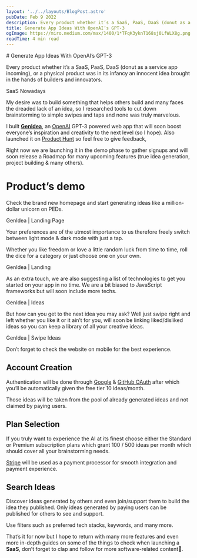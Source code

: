 ```yaml
---
layout: '../../layouts/BlogPost.astro'
pubDate: Feb 9 2022
description: Every product whether it’s a SaaS, PaaS, DaaS (donut as a service app incoming), or a physical product was in its infancy an innocent idea brought in the hands of builders and innovators. My desire…
title: Generate App Ideas With OpenAI’s GPT-3
ogImage: https://miro.medium.com/max/1400/1*TFqK3yknT168sj0LfWLX8g.png
readTime: 4 min read
---
```



<BlogImage src="https://miro.medium.com/max/1400/1*TFqK3yknT168sj0LfWLX8g.png" />
# Generate App Ideas With OpenAI’s GPT-3

Every product whether it’s a SaaS, PaaS, DaaS (donut as a service app incoming), or a physical product was in its infancy an innocent idea brought in the hands of builders and innovators.

<BlogImage src="https://miro.medium.com/max/1400/0*HFR0faos1koLARdu.jpg">
  SaaS Nowadays
</BlogImage>

My desire was to build something that helps others build and many faces the dreaded lack of an idea, so I researched tools to cut down brainstorming to simple swipes and taps and none was truly marvelous.

I built [**GenIdea**](https://www.producthunt.com/posts/genidea), an [OpenAI](https://openai.com/) GPT-3 powered web app that will soon boost everyone’s inspiration and creativity to the next level (so I hope). Also launched it on [Product Hunt](https://www.producthunt.com/posts/genidea) so feel free to give feedback,

Right now we are launching it in the demo phase to gather signups and will soon release a Roadmap for many upcoming features (true idea generation, project building & many others).

# Product’s demo

Check the brand new homepage and start generating ideas like a million-dollar unicorn on PEDs.

<BlogImage src="https://miro.medium.com/max/1400/1*N0yby2ykI3JV3h34oDe-XQ.png">
  GenIdea | Landing Page
</BlogImage>

Your preferences are of the utmost importance to us therefore freely switch between light mode & dark mode with just a tap.

Whether you like freedom or love a little random luck from time to time, roll the dice for a category or just choose one on your own.

<BlogImage src="https://miro.medium.com/max/1400/1*N0yby2ykI3JV3h34oDe-XQ.png">
  GenIdea | Landing
</BlogImage>

As an extra touch, we are also suggesting a list of technologies to get you started on your app in no time. We are a bit biased to JavaScript frameworks but will soon include more techs.

<BlogImage src="https://miro.medium.com/max/1400/1*OfE27To-Jk6V9S5DcxXBcw.png">
  GenIdea | Ideas
</BlogImage>

But how can you get to the next idea you may ask? Well just swipe right and left whether you like it or it ain’t for you, will soon be linking liked/disliked ideas so you can keep a library of all your creative ideas.

<BlogImage src="https://miro.medium.com/max/1400/1*WaMyBYBtrQq0GSsQ8mFsOA.png">
  GenIdea | Swipe Ideas
</BlogImage>

Don’t forget to check the website on mobile for the best experience.

## Account Creation

Authentication will be done through [Google](https://developers.google.com/identity/protocols/oauth2) & [GitHub OAuth](https://docs.github.com/en/developers/apps/building-oauth-apps/authorizing-oauth-apps) after which you’ll be automatically given the free tier 10 ideas/month.

Those ideas will be taken from the pool of already generated ideas and not claimed by paying users.

## Plan Selection

If you truly want to experience the AI at its finest choose either the Standard or Premium subscription plans which grant 100 / 500 ideas per month which should cover all your brainstorming needs.

[Stripe](https://stripe.com/) will be used as a payment processor for smooth integration and payment experience.

## Search Ideas

Discover ideas generated by others and even join/support them to build the idea they published. Only ideas generated by paying users can be published for others to see and support.

Use filters such as preferred tech stacks, keywords, and many more.

That’s it for now but I hope to return with many more features and even more in-depth guides on some of the things to check when launching a **SaaS**, don’t forget to clap and follow for more software-related content🚀.
